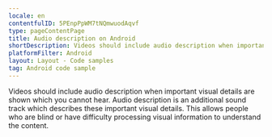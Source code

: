 ```yaml
---
locale: en
contentfulID: 5PEnpPpWM7tNQmwuodAqvf
type: pageContentPage
title: Audio description on Android
shortDescription: Videos should include audio description when important visual details are shown which you cannot hear.
platformFilter: Android
layout: Layout - Code samples
tag: Android code sample
---
```


Videos should include audio description when important visual details are shown which you cannot hear. Audio description is an additional sound track which describes these important visual details. This allows people who are blind or have difficulty processing visual information to understand the content.

<CodeSample id="media-audio-description" locale="en" platform="android" />
